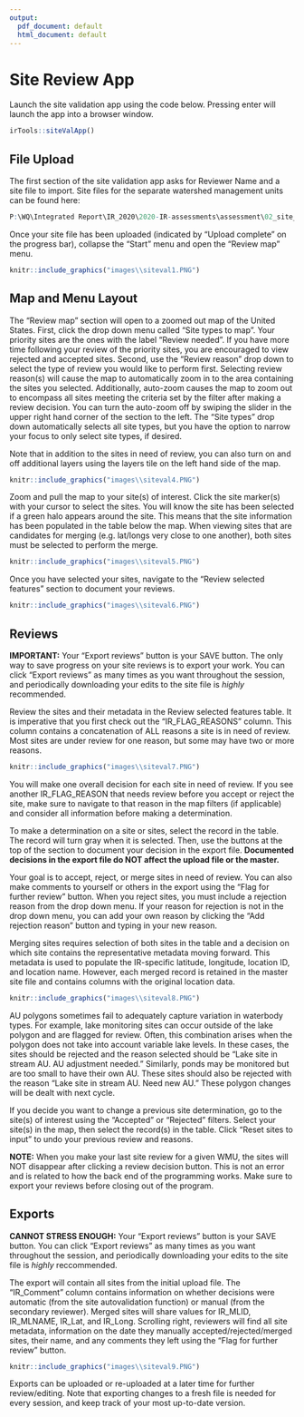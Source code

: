 ```yaml
---
output:
  pdf_document: default
  html_document: default
---
```

# Site Review App {#sites}

Launch the site validation app using the code below. Pressing enter will launch the app into a browser window.

```r
irTools::siteValApp()
```


## File Upload

The first section of the site validation app asks for Reviewer Name and a site file to import. Site files for the separate watershed management units can be found here: 

```r
P:\WQ\Integrated Report\IR_2020\2020-IR-assessments\assessment\02_site_validation\manual_reviews
```

Once your site file has been uploaded (indicated by "Upload complete" on the progress bar), collapse the "Start" menu and open the "Review map" menu. 

```r
knitr::include_graphics("images\\siteval1.PNG")

```


## Map and Menu Layout

The "Review map" section will open to a zoomed out map of the United States. First, click the drop down menu called "Site types to map". Your priority sites are the ones with the label "Review needed". If you have more time following your review of the priority sites, you are encouraged to view rejected and accepted sites. Second, use the "Review reason" drop down to select the type of review you would like to perform first. Selecting review reason(s) will cause the map to automatically zoom in to the area containing the sites you selected. Additionally, auto-zoom causes the map to zoom out to encompass all sites meeting the criteria set by the filter after making a review decision. You can turn the auto-zoom off by swiping the slider in the upper right hand corner of the section to the left. The "Site types" drop down automatically selects all site types, but you have the option to narrow your focus to only select site types, if desired.

Note that in addition to the sites in need of review, you can also turn on and off additional layers using the layers tile on the left hand side of the map. 

```r
knitr::include_graphics("images\\siteval4.PNG")

```

Zoom and pull the map to your site(s) of interest. Click the site marker(s) with your cursor to select the sites. You will know the site has been selected if a green halo appears around the site. This means that the site information has been populated in the table below the map. When viewing sites that are candidates for merging (e.g. lat/longs very close to one another), both sites must be selected to perform the merge.

```r
knitr::include_graphics("images\\siteval5.PNG")

```

Once you have selected your sites, navigate to the "Review selected features" section to document your reviews.

```r
knitr::include_graphics("images\\siteval6.PNG")

```

## Reviews

**IMPORTANT:** Your "Export reviews" button is your SAVE button. The only way to save progress on your site reviews is to export your work. You can click "Export reviews" as many times as you want throughout the session, and periodically downloading your edits to the site file is *highly* recommended. 

Review the sites and their metadata in the Review selected features table. It is imperative that you first check out the "IR_FLAG_REASONS" column. This column contains a concatenation of ALL reasons a site is in need of review. Most sites are under review for one reason, but some may have two or more reasons.   

```r
knitr::include_graphics("images\\siteval7.PNG")

```

You will make one overall decision for each site in need of review. If you see another IR_FLAG_REASON that needs review before you accept or reject the site, make sure to navigate to that reason in the map filters (if applicable) and consider all information before making a determination. 

To make a determination on a site or sites, select the record in the table. The record will turn gray when it is selected. Then, use the buttons at the top of the section to document your decision in the export file. **Documented decisions in the export file do NOT affect the upload file or the master.**

Your goal is to accept, reject, or merge sites in need of review. You can also make comments to yourself or others in the export using the "Flag for further review" button. When you reject sites, you must include a rejection reason from the drop down menu. If your reason for rejection is not in the drop down menu, you can add your own reason by clicking the "Add rejection reason" button and typing in your new reason. 

Merging sites requires selection of both sites in the table and a decision on which site contains the representative metadata moving forward. This metadata is used to populate the IR-specific latitude, longitude, location ID, and location name. However, each merged record is retained in the master site file and contains columns with the original location data.

```r
knitr::include_graphics("images\\siteval8.PNG")

```

AU polygons sometimes fail to adequately capture variation in waterbody types. For example, lake monitoring sites can occur outside of the lake polygon and are flagged for review. Often, this combination arises when the polygon does not take into account variable lake levels. In these cases, the sites should be rejected and the reason selected should be "Lake site in stream AU. AU adjustment needed." Similarly, ponds may be monitored but are too small to have their own AU. These sites should also be rejected with the reason "Lake site in stream AU. Need new AU." These polygon changes will be dealt with next cycle.

If you decide you want to change a previous site determination, go to the site(s) of interest using the "Accepted" or "Rejected" filters. Select your site(s) in the map, then select the record(s) in the table. Click "Reset sites to input" to undo your previous review and reasons.

**NOTE:** When you make your last site review for a given WMU, the sites will NOT disappear after clicking a review decision button. This is not an error and is related to how the back end of the programming works. Make sure to export your reviews before closing out of the program.  

## Exports

**CANNOT STRESS ENOUGH:** Your "Export reviews" button is your SAVE button. You can click "Export reviews" as many times as you want throughout the session, and periodically downloading your edits to the site file is *highly* reccommended. 

The export will contain all sites from the initial upload file. The "IR_Comment" column contains information on whether decisions were automatic (from the site autovalidation function) or manual (from the secondary reviewer). Merged sites will share values for IR_MLID, IR_MLNAME, IR_Lat, and IR_Long. Scrolling right, reviewers will find all site metadata, information on the date they manually accepted/rejected/merged sites, their name, and any comments they left using the "Flag for further review" button.

```r
knitr::include_graphics("images\\siteval9.PNG")

```

Exports can be uploaded or re-uploaded at a later time for further review/editing. Note that exporting changes to a fresh file is needed for every session, and keep track of your most up-to-date version.

